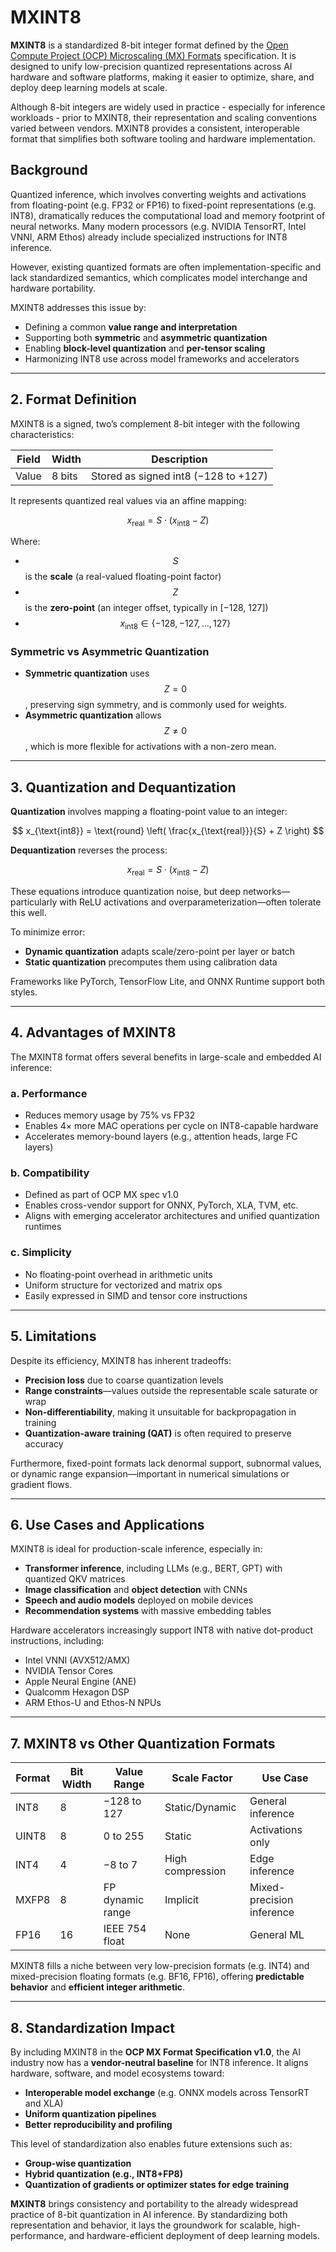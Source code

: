 # MXINT8

**MXINT8** is a standardized 8-bit integer format defined by the [Open Compute Project (OCP) Microscaling (MX) Formats](/spec/ocpmx) specification. It is designed to unify low-precision quantized representations across AI hardware and software platforms, making it easier to optimize, share, and deploy deep learning models at scale.

Although 8-bit integers are widely used in practice - especially for inference workloads - prior to MXINT8, their representation and scaling conventions varied between vendors. MXINT8 provides a consistent, interoperable format that simplifies both software tooling and hardware implementation.

## Background

Quantized inference, which involves converting weights and activations from floating-point (e.g. FP32 or FP16) to fixed-point representations (e.g. INT8), dramatically reduces the computational load and memory footprint of neural networks. Many modern processors (e.g. NVIDIA TensorRT, Intel VNNI, ARM Ethos) already include specialized instructions for INT8 inference.

However, existing quantized formats are often implementation-specific and lack standardized semantics, which complicates model interchange and hardware portability.

MXINT8 addresses this issue by:

- Defining a common **value range and interpretation**
- Supporting both **symmetric** and **asymmetric quantization**
- Enabling **block-level quantization** and **per-tensor scaling**
- Harmonizing INT8 use across model frameworks and accelerators

---

## 2. Format Definition

MXINT8 is a signed, two’s complement 8-bit integer with the following characteristics:

| Field   | Width  | Description                 |
|---------|--------|-----------------------------|
| Value   | 8 bits | Stored as signed int8 (−128 to +127) |

It represents quantized real values via an affine mapping:

$$
x_{\text{real}} = S \cdot (x_{\text{int8}} - Z)
$$

Where:
- $$ S $$ is the **scale** (a real-valued floating-point factor)
- $$ Z $$ is the **zero-point** (an integer offset, typically in [−128, 127])
- $$ x_{\text{int8}} \in \{-128, -127, \dots, 127\} $$

### Symmetric vs Asymmetric Quantization

- **Symmetric quantization** uses $$ Z = 0 $$, preserving sign symmetry, and is commonly used for weights.
- **Asymmetric quantization** allows $$ Z \neq 0 $$, which is more flexible for activations with a non-zero mean.

---

## 3. Quantization and Dequantization

**Quantization** involves mapping a floating-point value to an integer:

$$
x_{\text{int8}} = \text{round} \left( \frac{x_{\text{real}}}{S} + Z \right)
$$

**Dequantization** reverses the process:

$$
x_{\text{real}} = S \cdot (x_{\text{int8}} - Z)
$$

These equations introduce quantization noise, but deep networks—particularly with ReLU activations and overparameterization—often tolerate this well.

To minimize error:
- **Dynamic quantization** adapts scale/zero-point per layer or batch
- **Static quantization** precomputes them using calibration data

Frameworks like PyTorch, TensorFlow Lite, and ONNX Runtime support both styles.

---

## 4. Advantages of MXINT8

The MXINT8 format offers several benefits in large-scale and embedded AI inference:

### a. Performance
- Reduces memory usage by 75% vs FP32
- Enables 4× more MAC operations per cycle on INT8-capable hardware
- Accelerates memory-bound layers (e.g., attention heads, large FC layers)

### b. Compatibility
- Defined as part of OCP MX spec v1.0
- Enables cross-vendor support for ONNX, PyTorch, XLA, TVM, etc.
- Aligns with emerging accelerator architectures and unified quantization runtimes

### c. Simplicity
- No floating-point overhead in arithmetic units
- Uniform structure for vectorized and matrix ops
- Easily expressed in SIMD and tensor core instructions

---

## 5. Limitations

Despite its efficiency, MXINT8 has inherent tradeoffs:

- **Precision loss** due to coarse quantization levels
- **Range constraints**—values outside the representable scale saturate or wrap
- **Non-differentiability**, making it unsuitable for backpropagation in training
- **Quantization-aware training (QAT)** is often required to preserve accuracy

Furthermore, fixed-point formats lack denormal support, subnormal values, or dynamic range expansion—important in numerical simulations or gradient flows.

---

## 6. Use Cases and Applications

MXINT8 is ideal for production-scale inference, especially in:

- **Transformer inference**, including LLMs (e.g., BERT, GPT) with quantized QKV matrices
- **Image classification** and **object detection** with CNNs
- **Speech and audio models** deployed on mobile devices
- **Recommendation systems** with massive embedding tables

Hardware accelerators increasingly support INT8 with native dot-product instructions, including:
- Intel VNNI (AVX512/AMX)
- NVIDIA Tensor Cores
- Apple Neural Engine (ANE)
- Qualcomm Hexagon DSP
- ARM Ethos-U and Ethos-N NPUs

---

## 7. MXINT8 vs Other Quantization Formats

| Format   | Bit Width | Value Range     | Scale Factor | Use Case         |
|----------|-----------|------------------|--------------|------------------|
| INT8     | 8         | −128 to 127      | Static/Dynamic | General inference |
| UINT8    | 8         | 0 to 255         | Static         | Activations only |
| INT4     | 4         | −8 to 7          | High compression | Edge inference |
| MXFP8    | 8         | FP dynamic range | Implicit       | Mixed-precision inference |
| FP16     | 16        | IEEE 754 float   | None           | General ML       |

MXINT8 fills a niche between very low-precision formats (e.g. INT4) and mixed-precision floating formats (e.g. BF16, FP16), offering **predictable behavior** and **efficient integer arithmetic**.

---

## 8. Standardization Impact

By including MXINT8 in the **OCP MX Format Specification v1.0**, the AI industry now has a **vendor-neutral baseline** for INT8 inference. It aligns hardware, software, and model ecosystems toward:

- **Interoperable model exchange** (e.g. ONNX models across TensorRT and XLA)
- **Uniform quantization pipelines**
- **Better reproducibility and profiling**

This level of standardization also enables future extensions such as:
- **Group-wise quantization**
- **Hybrid quantization (e.g., INT8+FP8)**
- **Quantization of gradients or optimizer states for edge training**

**MXINT8** brings consistency and portability to the already widespread practice of 8-bit quantization in AI inference. By standardizing both representation and behavior, it lays the groundwork for scalable, high-performance, and hardware-efficient deployment of deep learning models.